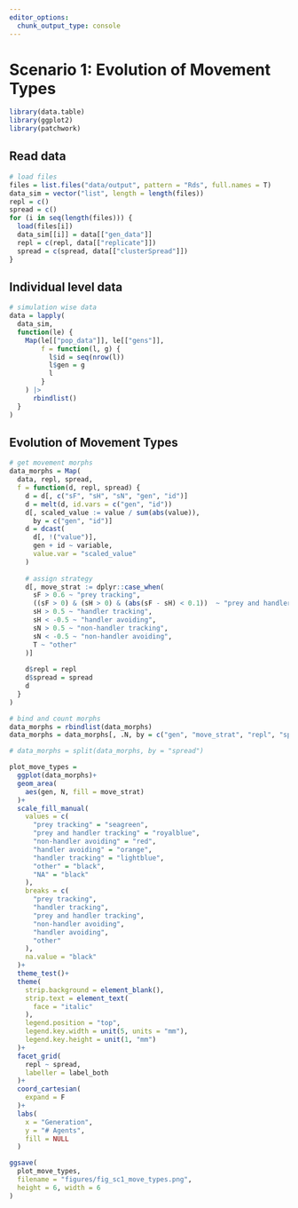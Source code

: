 ```yaml
---
editor_options: 
  chunk_output_type: console
---
```


# Scenario 1: Evolution of Movement Types

```r
library(data.table)
library(ggplot2)
library(patchwork)
```

## Read data

```r
# load files
files = list.files("data/output", pattern = "Rds", full.names = T)
data_sim = vector("list", length = length(files))
repl = c()
spread = c()
for (i in seq(length(files))) {
  load(files[i])
  data_sim[[i]] = data[["gen_data"]]
  repl = c(repl, data[["replicate"]])
  spread = c(spread, data[["clusterSpread"]])
}
```

## Individual level data

```r
# simulation wise data
data = lapply(
  data_sim,
  function(le) {
    Map(le[["pop_data"]], le[["gens"]],
        f = function(l, g) {
          l$id = seq(nrow(l))
          l$gen = g
          l
        }
    ) |>
      rbindlist()
  }
)
```

## Evolution of Movement Types

```r
# get movement morphs
data_morphs = Map(
  data, repl, spread,
  f = function(d, repl, spread) {
    d = d[, c("sF", "sH", "sN", "gen", "id")]
    d = melt(d, id.vars = c("gen", "id"))
    d[, scaled_value := value / sum(abs(value)), 
      by = c("gen", "id")]
    d = dcast(
      d[, !("value")],
      gen + id ~ variable,
      value.var = "scaled_value"
    )
    
    # assign strategy
    d[, move_strat := dplyr::case_when(
      sF > 0.6 ~ "prey tracking",
      ((sF > 0) & (sH > 0) & (abs(sF - sH) < 0.1))  ~ "prey and handler tracking",
      sH > 0.5 ~ "handler tracking",
      sH < -0.5 ~ "handler avoiding",
      sN > 0.5 ~ "non-handler tracking",
      sN < -0.5 ~ "non-handler avoiding",
      T ~ "other"
    )]
    
    d$repl = repl
    d$spread = spread
    d
  }
)

# bind and count morphs
data_morphs = rbindlist(data_morphs)
data_morphs = data_morphs[, .N, by = c("gen", "move_strat", "repl", "spread")]

# data_morphs = split(data_morphs, by = "spread")
```

```r
plot_move_types =
  ggplot(data_morphs)+
  geom_area(
    aes(gen, N, fill = move_strat)
  )+
  scale_fill_manual(
    values = c(
      "prey tracking" = "seagreen",
      "prey and handler tracking" = "royalblue",
      "non-handler avoiding" = "red",
      "handler avoiding" = "orange",
      "handler tracking" = "lightblue",
      "other" = "black",
      "NA" = "black"
    ),
    breaks = c(
      "prey tracking",
      "handler tracking",
      "prey and handler tracking",
      "non-handler avoiding",
      "handler avoiding",
      "other"
    ),
    na.value = "black"
  )+
  theme_test()+
  theme(
    strip.background = element_blank(),
    strip.text = element_text(
      face = "italic"
    ),
    legend.position = "top",
    legend.key.width = unit(5, units = "mm"),
    legend.key.height = unit(1, "mm")
  )+
  facet_grid(
    repl ~ spread,
    labeller = label_both
  )+
  coord_cartesian(
    expand = F
  )+
  labs(
    x = "Generation",
    y = "# Agents",
    fill = NULL
  )

ggsave(
  plot_move_types,
  filename = "figures/fig_sc1_move_types.png",
  height = 6, width = 6
)
```
